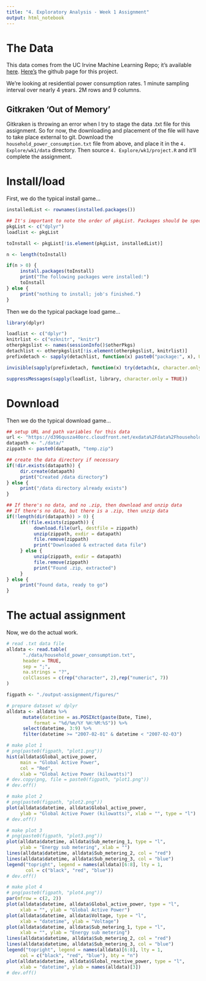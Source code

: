 ```yaml
---
title: "4. Exploratory Analysis - Week 1 Assignment"
output: html_notebook
---
```


# The Data
This data comes from the UC Irvine Machine Learning Repo; it's available [here](https://d396qusza40orc.cloudfront.net/exdata%2Fdata%2Fhousehold_power_consumption.zip). [Here's](https://github.com/rdpeng/ExData_Plotting1) the github page for this project.

We're looking at residential power consumption rates. 1 minute sampling interval over nearly 4 years. 2M rows and 9 columns.

## Gitkraken 'Out of Memory'
Gitkraken is throwing an error when I try to stage the data .txt file for this assignment. So for now, the downloading and placement of the file will have to take place external to git. Download the `household_power_consumption.txt` file from above, and place it in the `4. Explore/wk1/data` directory. Then source `4. Explore/wk1/project.R` and it'll complete the assignment.

# Install/load
First, we do the typical install game...

```r
installedList <- rownames(installed.packages())

## It's important to note the order of pkgList. Packages should be specified in the order that they should be loaded
pkgList <- c("dplyr")
loadlist <- pkgList

toInstall <- pkgList[!is.element(pkgList, installedList)]

n <- length(toInstall)

if(n > 0) {
     install.packages(toInstall)
     print("The following packages were installed:")
     toInstall
} else {
     print("nothing to install; job's finished.")
}
```

Then we do the typical package load game...

```r
library(dplyr)
```

```r
loadlist <- c("dplyr")
knitrlist <- c("ezknitr", "knitr")
otherpkgslist <- names(sessionInfo()$otherPkgs)
detachlist <- otherpkgslist[!is.element(otherpkgslist, knitrlist)]
prefixdetach <- sapply(detachlist, function(x) paste0("package:", x), USE.NAMES = FALSE)

invisible(sapply(prefixdetach, function(x) try(detach(x, character.only = TRUE))))

suppressMessages(sapply(loadlist, library, character.only = TRUE))
```

# Download
Then we do the typical download game...

```r
## setup URL and path variables for this data
url <- "https://d396qusza40orc.cloudfront.net/exdata%2Fdata%2Fhousehold_power_consumption.zip"
datapath <- "./data/"
zippath <- paste0(datapath, "temp.zip")

## create the data directory if necessary
if(!dir.exists(datapath)) {
     dir.create(datapath)
     print("Created /data directory")
} else {
     print("/data directory already exists")
}

## If there's no data, and no .zip, then download and unzip data
## If there's no data, but there is a .zip, then unzip data
if(!length(dir(datapath)) > 0) {
     if(!file.exists(zippath)) {
          download.file(url, destfile = zippath)
          unzip(zippath, exdir = datapath)
          file.remove(zippath)
          print("Downloaded & extracted data file")
     } else {
          unzip(zippath, exdir = datapath)
          file.remove(zippath)
          print("Found .zip, extracted")
     }
} else {
     print("Found data, ready to go")
}
```

# The actual assignment
Now, we do the actual work.

```r
# read .txt data file
alldata <- read.table(
      "./data/household_power_consumption.txt",
      header = TRUE,
      sep = ";",
      na.strings = "?",
      colClasses = c(rep("character", 2),rep("numeric", 7))
)

figpath <- "./output-assignment/figures/"

# prepare dataset w/ dplyr
alldata <- alldata %>%
      mutate(datetime = as.POSIXct(paste(Date, Time),
          format = "%d/%m/%Y %H:%M:%S")) %>%
      select(datetime, 3:9) %>%
      filter(datetime >= "2007-02-01" & datetime < "2007-02-03")
```

```r
# make plot 1
# png(paste0(figpath, "plot1.png"))
hist(alldata$Global_active_power,
     main = "Global Active Power",
     col = "Red",
     xlab = "Global Active Power (kilowatts)")
# dev.copy(png, file = paste0(figpath, "plot1.png"))
# dev.off()
```

```r
# make plot 2
# png(paste0(figpath, "plot2.png"))
plot(alldata$datetime, alldata$Global_active_power,
     ylab = "Global Active Power (kilowatts)", xlab = "", type = "l")
# dev.off()
```

```r
# make plot 3
# png(paste0(figpath, "plot3.png"))
plot(alldata$datetime, alldata$Sub_metering_1, type = "l",
     ylab = "Energy sub metering", xlab = "")
lines(alldata$datetime, alldata$Sub_metering_2, col = "red")
lines(alldata$datetime, alldata$Sub_metering_3, col = "blue")
legend("topright", legend = names(alldata)[6:8], lty = 1,
       col = c("black", "red", "blue"))
# dev.off()
```

```r
# make plot 4
# png(paste0(figpath, "plot4.png"))
par(mfrow = c(2, 2))
plot(alldata$datetime, alldata$Global_active_power, type = "l",
     xlab = "", ylab = "Global Active Power")
plot(alldata$datetime, alldata$Voltage, type = "l",
     xlab = "datetime", ylab = "Voltage")
plot(alldata$datetime, alldata$Sub_metering_1, type = "l",
     xlab = "", ylab = "Energy sub metering")
lines(alldata$datetime, alldata$Sub_metering_2, col = "red")
lines(alldata$datetime, alldata$Sub_metering_3, col = "blue")
legend("topright", legend = names(alldata)[6:8], lty = 1,
     col = c("black", "red", "blue"), bty = "n")
plot(alldata$datetime, alldata$Global_reactive_power, type = "l",
     xlab = "datetime", ylab = names(alldata)[3])
# dev.off()
```
